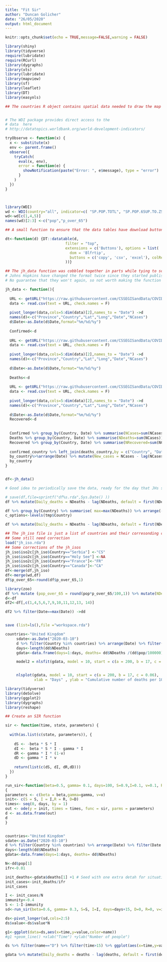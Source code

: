 ```yaml
---
title: "Fit Sir"
author: "Duncan Golicher"
date: "26/05/2020"
output: html_document
---
```


```r
knitr::opts_chunk$set(echo = TRUE,message=FALSE,warning = FALSE)
```


```r


library(shiny)
library(tidyverse)
require(lubridate)
require(RCurl)
library(dygraphs)
library(xts)
library(lubridate)
library(mapview)
library(sf)
library(leaflet)
library(DT)
library(easynls)

```




```r



## The countries R object contains spatial data needed to draw the map


# The WDI package provides direct access to the 
# data  here 
# http://datatopics.worldbank.org/world-development-indicators/

tryObserve <- function(x) {
  x <- substitute(x)
  env <- parent.frame()
  observe({
    tryCatch(
      eval(x, env),
      error = function(e) {
        showNotification(paste("Error: ", e$message), type = "error")
      }
    )
  })
}



library(WDI)
wd <- WDI(country="all", indicator=c( "SP.POP.TOTL", "SP.POP.65UP.TO.ZS"), start=2018, end=2018, extra = TRUE)
wd<-wd[c(1,4,5)]
names(wd)[2:3] <-c("pop","p_over_65")

## A small function to ensure that the data tables have download buttons

dt<-function(d) {DT::datatable(d, 
                           filter = "top",                         
                           extensions = c('Buttons'), options = list(
                             dom = 'Blfrtip',
                             buttons = c('copy', 'csv', 'excel'), colReorder = TRUE
                           ))}

## The jh_data function was cobbled together in parts while tying to scrape and reshape the data from the gthub repository
# Johns Hopkins have changed the format twice since they started publishing it.
# No guarantee that they won't again, so not worth making the function more elegant!

jh_data <- function(){
  
  URL <- getURL("https://raw.githubusercontent.com/CSSEGISandData/COVID-19/master/csse_covid_19_data/csse_covid_19_time_series/time_series_covid19_confirmed_global.csv")
  data <- read.csv(text = URL, check.names = F)
  
  pivot_longer(data,cols=5:dim(data)[2],names_to = "Date") ->d
  names(d)<-c("Province","Country","Lat","Long","Date","NCases")
  d$Date<-as.Date(d$Date,format="%m/%d/%y")
  
  Confirmed<-d
  
  URL <- getURL("https://raw.githubusercontent.com/CSSEGISandData/COVID-19/master/csse_covid_19_data/csse_covid_19_time_series/time_series_covid19_deaths_global.csv")
  data <- read.csv(text = URL, check.names = F)
  
  pivot_longer(data,cols=5:dim(data)[2],names_to = "Date") ->d
  names(d)<-c("Province","Country","Lat","Long","Date","NCases")
  
  d$Date<-as.Date(d$Date,format="%m/%d/%y")
  
  Deaths<-d
  
  URL <- getURL("https://raw.githubusercontent.com/CSSEGISandData/COVID-19/master/csse_covid_19_data/csse_covid_19_time_series/time_series_covid19_recovered_global.csv")
  data <- read.csv(text = URL, check.names = F)
  
  pivot_longer(data,cols=5:dim(data)[2],names_to = "Date") ->d
  names(d)<-c("Province","Country","Lat","Long","Date","NCases")
  
  d$Date<-as.Date(d$Date,format="%m/%d/%y")
  Recovered<-d
  
  
  Confirmed %>% group_by(Country, Date) %>% summarise(NCases=sum(NCases)) -> confirmed_country
  Deaths %>% group_by(Country, Date) %>% summarise(NDeaths=sum(NCases)) -> deaths_country
  Recovered %>% group_by(Country, Date) %>% summarise(NRecovered=sum(NCases)) -> recovered_country
  
  confirmed_country %>% left_join(deaths_country,by = c("Country", "Date")) %>% left_join(recovered_country, by = c("Country", "Date")) -> by_country
  by_country%>%arrange(Date) %>% mutate(New_cases = NCases - lag(NCases, default = first(NCases)), NActive=NCases-NDeaths-NRecovered) -> by_country
  by_country
}


df<-jh_data()

# Good idea to periodically save the data, ready for the day that JHs site goes down for ever!

# save(df,file=sprintf("df%s.rda",Sys.Date() ))
df %>% mutate(Daily_deaths = NDeaths - lag(NDeaths, default = first(NDeaths))) %>% arrange(NDeaths) -> df

df %>% group_by(Country) %>% summarise( max=max(NDeaths)) %>% arrange(-max) %>% mutate(Country = factor(Country, Country)) -> tmp
c_options<-levels(tmp$Country)

df %>% mutate(Daily_deaths = NDeaths - lag(NDeaths, default = first(NDeaths))) %>% arrange(Daily_deaths) -> df

## The jh_iso file is just a list of countries and their corresonding codes, used for merging
## Some still need correction 
load("jh_iso.rda")
## Some corrections of the jh_isos 
jh_iso$iso2c[jh_iso$Country=="Serbia"] <-"CS"
jh_iso$iso2c[jh_iso$Country=="Holy See"] <-NA
jh_iso$iso2c[jh_iso$Country=="France"]<-"FR"
jh_iso$iso2c[jh_iso$Country=="Canada"]<-"CA"
df<-merge(df,jh_iso)
df<-merge(wd,df)
df$p_over_65<-round(df$p_over_65,1)

library(zoo)
df %>% mutate (pop_over_65 = round(pop*p_over_65/100,1)) %>% mutate(NDeathsp65 = round( NDeaths/(pop_over_65/100000),0)) %>% arrange(Country,Date) %>% mutate(deaths_7day_mean=round(rollapply(Daily_deaths,7,mean,align='right',fill=NA),1)) ->df
d<-df
df2<-df[,c(1,4,5,6,7,9,10,11,12,13, 14)] 

df2 %>% filter(Date==max(Date)) ->dd


save (list=ls(),file ="workspace.rda")
```



```r
countries<-"United Kingdom"
     sdate<-as.Date("2020-03-10")
     d %>% filter(Country %in% countries) %>% arrange(Date) %>% filter(Date > sdate ) ->dd
     days<-length(dd$NDeaths)
     gdata<-data.frame(days=1:days, deaths= dd$NDeaths /(dd$pop/100000))

     model2 = nlsfit(gdata, model = 10, start = c(a = 200, b = 17, c = 0.06))


     nlsplot(gdata, model = 10, start = c(a = 200, b = 17, c = 0.06),
             xlab = "Days" , ylab = "Cumulative number of deaths per 100k of total population", position = 1)


```


```r
library(tidyverse)
library(deSolve)
library(ggplot2)
library(dygraphs)
library(reshape)

## Create an SIR function

sir <- function(time, state, parameters) {
  
  with(as.list(c(state, parameters)), {
    
    dS <- -beta * S * I
    dI <-  beta * S * I - gamma * I
    dR <- gamma * I * (1-v)
    dD <- gamma * I * v
    
    return(list(c(dS, dI, dR,dD)))
  })
}

run_sir<-function(beta=0.5, gamma= 0.1, days=100, S=0.9,I=0.1, v=0.1, R=0, D=0)
{
parameters <- c(beta = beta,gamma=gamma, v=v)
init<- c(S = S, I = I,R = R, D=D)
times<- seq(0, days, by = 1)
out <- ode(y = init, times = times, func = sir, parms = parameters)
d <- as.data.frame(out)        
d
}



```


```r

countries<-"United Kingdom"
sdate<-as.Date("2020-03-10")
d %>% filter(Country %in% countries) %>% arrange(Date) %>% filter(Date > sdate ) ->dd
days<-length(dd$NDeaths)
gdata<-data.frame(days=1:days, deaths= dd$NDeaths)

N<-dd$pop[1]
ifr<-0.01

init_deaths<-gdata$deaths[1] +1 # Seed with one extra detah for situations where there are no cases to start
init_cases<-init_deaths/ifr
init_cases

I <- init_cases/N
immunity<-0.4
S <- 1-I-immunity
sd<-run_sir(beta=0.6, gamma= 0.3, S=S, I=I, days=days+15, D=0, R=0, v=ifr)

ds<-pivot_longer(sd,cols=2:5)
ds$value<-ds$value*N

g1<-ggplot(data=ds,aes(x=time,y=value,color=name))
#g1 +geom_line() +xlab("Time") +ylab("Number of people")

ds %>% filter(name=="D") %>% filter(time>15) %>% ggplot(aes(x=time,y=value)) + geom_line() + geom_line( aes(y=gdata$deaths), col="red")
```



```r
gdata %>% mutate(Daily_deaths = deaths - lag(deaths, default = first(deaths))) %>% arrange(deaths) 
```




